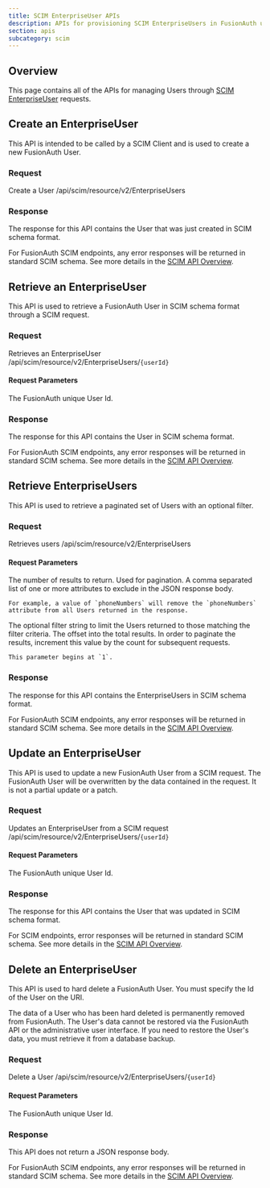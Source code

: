 ```yaml
---
title: SCIM EnterpriseUser APIs
description: APIs for provisioning SCIM EnterpriseUsers in FusionAuth using a SCIM Client
section: apis
subcategory: scim
---
```


<EnterpriseEditionBlurb />

## Overview

This page contains all of the APIs for managing Users through [SCIM EnterpriseUser](https://datatracker.ietf.org/doc/html/rfc7643#section-4.3) requests.

## Create an EnterpriseUser

This API is intended to be called by a SCIM Client and is used to create a new FusionAuth User.

### Request

<APIAuthentication icon="passport-red">Create a User</APIAuthentication>
<APIURI method="POST">/api/scim/resource/v2/EnterpriseUsers</APIURI>

<ScimEnterpriseuserRequestBody http_method="POST" />

### Response

The response for this API contains the User that was just created in SCIM schema format.

<ScimResponseCodes never_missing />

For FusionAuth SCIM endpoints, any error responses will be returned in standard SCIM schema. See more details in the [SCIM API Overview](/docs/apis/scim/).

<ScimEnterpriseuserResponseBody />

## Retrieve an EnterpriseUser

This API is used to retrieve a FusionAuth User in SCIM schema format through a SCIM request.

### Request

<APIAuthentication icon="passport-red">Retrieves an EnterpriseUser</APIAuthentication>
<APIURI method="GET">/api/scim/resource/v2/EnterpriseUsers/`{userId}`</APIURI>

#### Request Parameters

<APIBlock>
  <APIField name="userId" type="UUID" optional>
    The FusionAuth unique User Id.
  </APIField>
</APIBlock>


### Response

The response for this API contains the User in SCIM schema format.

<ScimResponseCodes never_webhook_event />

For FusionAuth SCIM endpoints, any error responses will be returned in standard SCIM schema. See more details in the [SCIM API Overview](/docs/apis/scim/).

<ScimEnterpriseuserResponseBody />

## Retrieve EnterpriseUsers

This API is used to retrieve a paginated set of Users with an optional filter.

### Request

<APIAuthentication icon="passport-red">Retrieves users</APIAuthentication>
<APIURI method="GET">/api/scim/resource/v2/EnterpriseUsers</APIURI>

#### Request Parameters

<APIBlock>
  <APIField name="count" type="Integer" optional>
    The number of results to return. Used for pagination.
  </APIField>
  <APIField name="excludedAttributes" type="String" optional since="1.39.0">
    A comma separated list of one or more attributes to exclude in the JSON response body.

    For example, a value of `phoneNumbers` will remove the `phoneNumbers` attribute from all Users returned in the response.
  </APIField>
  <APIField name="filter" type="String" optional since="1.39.0">
    The optional filter string to limit the Users returned to those matching the filter criteria.
  </APIField>
  <APIField name="startIndex" type="Integer" optional>
    The offset into the total results. In order to paginate the results, increment this value by the <InlineField>count</InlineField> for subsequent requests.

    This parameter begins at `1`.
  </APIField>
</APIBlock>

### Response

The response for this API contains the EnterpriseUsers in SCIM schema format.

<ScimResponseCodes />

For FusionAuth SCIM endpoints, any error responses will be returned in standard SCIM schema. See more details in the [SCIM API Overview](/docs/apis/scim/).

<ScimGroupListResponseBody />

## Update an EnterpriseUser

This API is used to update a new FusionAuth User from a SCIM request. The FusionAuth User will be overwritten by  the data contained in the request. It is not a partial update or a patch.

### Request

<APIAuthentication icon="passport-red">Updates an EnterpriseUser from a SCIM request</APIAuthentication>
<APIURI method="PUT">/api/scim/resource/v2/EnterpriseUsers/`{userId}`</APIURI>

#### Request Parameters

<APIBlock>
  <APIField name="userId" type="UUID" optional>
    The FusionAuth unique User Id.
  </APIField>
</APIBlock>

<ScimEnterpriseuserRequestBody http_method="PUT" />

### Response

The response for this API contains the User that was updated in SCIM schema format.

<ScimResponseCodes />

For SCIM endpoints, error responses will be returned in standard SCIM schema. See more details in the [SCIM API Overview](/docs/apis/scim/).

<ScimEnterpriseuserResponseBody />

## Delete an EnterpriseUser

This API is used to hard delete a FusionAuth User. You must specify the Id of the User on the URI.

The data of a User who has been hard deleted is permanently removed from FusionAuth. The User's data cannot be restored via the FusionAuth API or the administrative user interface. If you need to restore the User's data, you must retrieve it from a database backup.

### Request

<APIAuthentication icon="passport-red">Delete a User</APIAuthentication>
<APIURI method="DELETE">/api/scim/resource/v2/EnterpriseUsers/`{userId}`</APIURI>

#### Request Parameters

<APIBlock>
  <APIField name="userId" type="UUID" required>
    The FusionAuth unique User Id.
  </APIField>
</APIBlock>

### Response

This API does not return a JSON response body.

<ScimResponseCodes is_delete />

For FusionAuth SCIM endpoints, any error responses will be returned in standard SCIM schema. See more details in the [SCIM API Overview](/docs/apis/scim/).


